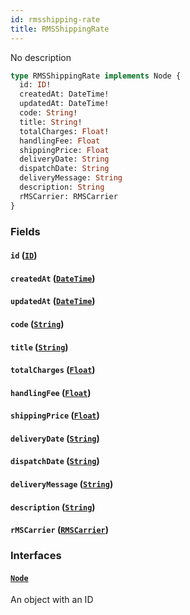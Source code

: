```yaml
---
id: rmsshipping-rate
title: RMSShippingRate
---
```


No description

```graphql
type RMSShippingRate implements Node {
  id: ID!
  createdAt: DateTime!
  updatedAt: DateTime!
  code: String!
  title: String!
  totalCharges: Float!
  handlingFee: Float
  shippingPrice: Float
  deliveryDate: String
  dispatchDate: String
  deliveryMessage: String
  description: String
  rMSCarrier: RMSCarrier
}
```

### Fields

#### `id` ([`ID`](../rate-manager-service/scalars/id))

#### `createdAt` ([`DateTime`](../rate-manager-service/scalars/date-time))

#### `updatedAt` ([`DateTime`](../rate-manager-service/scalars/date-time))

#### `code` ([`String`](../rate-manager-service/scalars/string))

#### `title` ([`String`](../rate-manager-service/scalars/string))

#### `totalCharges` ([`Float`](../rate-manager-service/scalars/float))

#### `handlingFee` ([`Float`](../rate-manager-service/scalars/float))

#### `shippingPrice` ([`Float`](../rate-manager-service/scalars/float))

#### `deliveryDate` ([`String`](../rate-manager-service/scalars/string))

#### `dispatchDate` ([`String`](../rate-manager-service/scalars/string))

#### `deliveryMessage` ([`String`](../rate-manager-service/scalars/string))

#### `description` ([`String`](../rate-manager-service/scalars/string))

#### `rMSCarrier` ([`RMSCarrier`](../rate-manager-service/objects/rmscarrier))

### Interfaces

#### [`Node`](../rate-manager-service/interfaces/node)

An object with an ID
